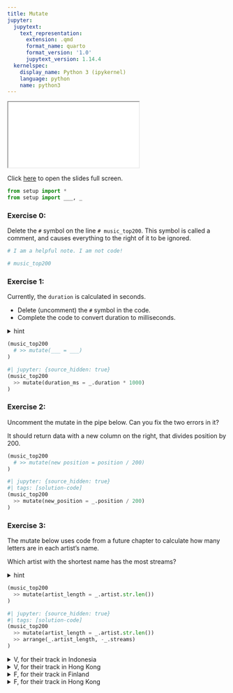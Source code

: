 ```yaml
---
title: Mutate
jupyter:
  jupytext:
    text_representation:
      extension: .qmd
      format_name: quarto
      format_version: '1.0'
      jupytext_version: 1.14.4
  kernelspec:
    display_name: Python 3 (ipykernel)
    language: python
    name: python3
---
```


```{=html}
<iframe class="slide-deck" src="../slides/01d-slides.html"></iframe>
```

Click [here](../slides/01d-slides.qmd) to open the slides full screen.

```python
from setup import *
from setup import ___, _
```

### Exercise 0:

Delete the `#` symbol on the line `# music_top200`. This symbol is called a comment, and causes everything to the right of it to be ignored.

```python
# I am a helpful note. I am not code!

# music_top200
```

### Exercise 1:

Currently, the `duration` is calculated in seconds.

* Delete (uncomment) the `#` symbol in the code.
* Complete the code to convert duration to milliseconds.

<details>
  <summary>hint</summary>
  
  > Delete the # symbol. This is called a comment. When it is the first non-blank on a line, it stops that line from being run.
  
  > 1 second is 1000 milliseconds. So you would multiply the duration by 1000.
</details>

```python
(music_top200
  # >> mutate(___ = ___)
)
```

```python
#| jupyter: {source_hidden: true}
(music_top200
  >> mutate(duration_ms = _.duration * 1000)
)
```

### Exercise 2:

Uncomment the mutate in the pipe below. Can you fix the two errors in it?

It should return data with a new column on the right, that divides position by 200.

```python
(music_top200
  # >> mutate(new position = position / 200)
)
```

```python
#| jupyter: {source_hidden: true}
#| tags: [solution-code]
(music_top200
  >> mutate(new_position = _.position / 200)
)
```

### Exercise 3: 

The mutate below uses code from a future chapter to calculate how many letters are in each artist's name.

Which artist with the shortest name has the most streams?

<details>
  <summary>hint</summary>
  
  > You'll need to use an arrange in the pipe with 2 arguments.
</details>

```python
(music_top200
  >> mutate(artist_length = _.artist.str.len())
)
```

```python
#| jupyter: {source_hidden: true}
#| tags: [solution-code]
(music_top200
  >> mutate(artist_length = _.artist.str.len())
  >> arrange(_.artist_length, -_.streams)
)
```

<details><summary>V, for their track in Indonesia</summary>That's right!</details>
<details><summary>V, for their track in Hong Kong</summary>That's the right artist, but did you sort by most streams first?</details>
<details><summary>F, for their track in Finland</summary>Incorrect. Did you sort by most streams first?</details>
<details><summary>F, for their track in Hong Kong</summary>Incorrect. Did you sort by most streams first?</details> 
